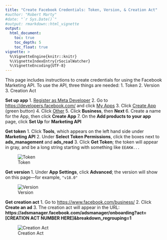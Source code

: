```yaml
---
title: "Create Facebook Credentials: Token, Version, & Creation Act"
#author: "Robert Marty"
#date: "`r Sys.Date()`"
#output: rmarkdown::html_vignette
output:
  html_document:
    toc: true
    toc_depth: 5
    toc_float: true
vignette: >
  %\VignetteEngine{knitr::knitr}
  %\VignetteIndexEntry{rSocialWatcher}
  %\VignetteEncoding{UTF-8}
---
```


This page includes instructions to create credentials for using the Facebook Marketing API. To use the API, three things are needed:
1. Token
2. Version
3. Creation Act

__Set up app__
1. [Register as Meta Developer](https://developers.facebook.com/docs/development/register/)
2. Go to [https://developers.facebook.com/](https://developers.facebook.com/) and click [My Apps](https://developers.facebook.com/apps/?show_reminder=true)
3. Click [Create App](https://developers.facebook.com/apps/creation/) (green button)
4. Click [Other](https://developers.facebook.com/apps/create/?show_additional_prod_app_info=false&internal_test_app_surface_skipped=false)
5. Click __Business__, then __Next__
6. Create a name for the App, then click __Create App__
7. On the __Add products to your app__ page, click __Set Up__ for __Marketing API__

__Get token__
1. Click __Tools__, which appears on the left hand side under __Marketing API__
2. Under __Select Token Permissions__, click the boxes next to __ads_management__ and __ads_read__
3. Click __Get Token__; the token will appear in gray, and be a long string starting with something like `EEAKW...`

![Token](../man/figures/cred_instructions_token.png)

__Get version__
1. Under __App Settings__, click __Advanced__; the version will show on this page---for example, `"v18.0"`

![Version](../man/figures/cred_instructions_version.png)

__Get creation act__
1. Go to [https://www.facebook.com/business/](https://www.facebook.com/business/)
2. Click __Create an ad__
3. The creation act will appear in the URL: __https://adsmanager.facebook.com/adsmanager/onboarding?act=[CREATION ACT NUMBER HERE]&breakdown_regrouping=1__

![Creation Act](../man/figures/cred_instructions_cact.png)
